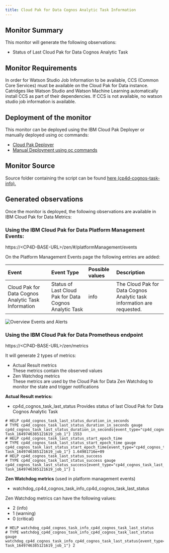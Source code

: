 ```yaml
---
title: Cloud Pak for Data Cognos Analytic Task Information
---
```


## Monitor Summary

This monitor will generate the following observations:  
- Status of Last Cloud Pak for Data Cognos Analytic Task  

## Monitor Requirements

In order for Watson Studio Job Information to be available, CCS (Common Core Services) must be available on the Cloud Pak for Data instance. Catridges like Watson Studio and Watson Machine Learning automatically install CCS as part of their dependencies. If CCS is not available, no watson studio job information is available.

## Deployment of the monitor

This monitor can be deployed using the IBM Cloud Pak Deployer or manually deployed using oc commands:
- [Cloud Pak Deployer](/monitors/cp4d-cognos-task-info/deployer) 
- [Manual Deployment using oc commands](/monitors/cp4d-cognos-task-info/manual)

## Monitor Source

Source folder containing the script can be found  [here (cp4d-cognos-task-info).](https://github.ibm.com/CloudPakDeployer/cloud-pak-deployer-monitors/tree/master/cp4d-cognos-task-info) 

## Generated observations

Once the monitor is deployed, the following observations are available in IBM Cloud Pak for Data Metrics:

### Using the IBM Cloud Pak for Data Platform Management Events:

https://&lt;CP4D-BASE-URL&gt;/zen/#/platformManagement/events

On the Platform Management Events page the following entries are added:

| Event   | Event Type      | Possible values | Description |
|:----------|:-------------|:------|:----------|
| Cloud Pak for Data Cognos Analytic Task Information |Status of Last Cloud Pak for Data Cognos Analytic Task |info| The Cloud Pak for Data Cognos Analytic task information are requested. |

![Overview Events and Alerts](cp4d_events.png?raw=true "Overview Events and Alerts")

### Using the IBM Cloud Pak for Data Prometheus endpoint
https://&lt;CP4D-BASE-URL&gt;/zen/metrics

It will generate 2 types of metrics:
- Actual Result metrics  
  These metrics contain the observed values
- Zen Watchdog metrics  
  These metrics are used by the Cloud Pak for Data Zen Watchdog to monitor the state and trigger notifications

**Actual Result metrics:**
- cp4d_cognos_task_last_status
  Provides status of last Cloud Pak for Data Cognos Analytic Task

```
# HELP cp4d_cognos_task_last_status_duration_in_seconds 
# TYPE cp4d_cognos_task_last_status_duration_in_seconds gauge
cp4d_cognos_task_last_status_duration_in_seconds{event_type="cp4d_cognos_task_last_status",monitor_type="cp4d_cognos_task_info",reference="Cognos Task_1649746385121619_job_1"} 1553
# HELP cp4d_cognos_task_last_status_start_epoch_time 
# TYPE cp4d_cognos_task_last_status_start_epoch_time gauge
cp4d_cognos_task_last_status_start_epoch_time{event_type="cp4d_cognos_task_last_status",monitor_type="cp4d_cognos_task_info",reference="Cognos Task_1649746385121619_job_1"} 1.64981716e+09
# HELP cp4d_cognos_task_last_status_success 
# TYPE cp4d_cognos_task_last_status_success gauge
cp4d_cognos_task_last_status_success{event_type="cp4d_cognos_task_last_status",monitor_type="cp4d_cognos_task_info",reference="Cognos Task_1649746385121619_job_1"} 1
```

**Zen Watchdog metrics** (used in platform management events)
- watchdog_cp4d_cognos_task_info_cp4d_cognos_task_last_status
  
Zen Watchdog metrics can have the following values:
- 2 (info)
- 1 (warning)
- 0 (critical)

```
# HELP watchdog_cp4d_cognos_task_info_cp4d_cognos_task_last_status 
# TYPE watchdog_cp4d_cognos_task_info_cp4d_cognos_task_last_status gauge
watchdog_cp4d_cognos_task_info_cp4d_cognos_task_last_status{event_type="cp4d_cognos_task_last_status",monitor_type="cp4d_cognos_task_info",reference="Cognos Task_1649746385121619_job_1"} 2
```







